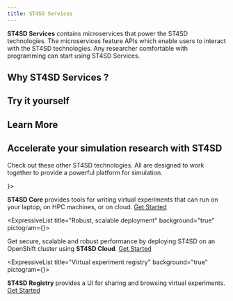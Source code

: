 ```yaml
---
title: ST4SD Services
---
```



<!--

  Copyright IBM Inc. All Rights Reserved.
  SPDX-License-Identifier: Apache-2.0

-->




**ST4SD Services** contains microservices that power the ST4SD technologies.
The microservices feature APIs which enable users to interact with the ST4SD technologies.
Any researcher comfortable with programming can start using ST4SD Services.

## Why ST4SD Services ?

<div className="expressive-content-list-group">

</div>


## Try it yourself


## Learn More

<div className="expressive-content-list-group">

</div>

## Accelerate your simulation research with ST4SD

Check out these other ST4SD technologies. All are designed to work together to provide a powerful platform for simulation.

<div className="expressive-content-list-group">
  <ExpressiveList
    title="Multi-platform virtual experiments"
    background="true"
    pictogram={<CodeSyntax />}>

  **ST4SD Core** provides tools for writing virtual experiments that can run on your laptop, on HPC machines, or on cloud. [Get Started](/st4sd-core-getting-started)

  </ExpressiveList>

   <ExpressiveList
    title="Robust, scalable deployment"
    background="true"
    pictogram={<Kubernetes />}>

  Get secure, scalable and robust performance by deploying ST4SD on an OpenShift cluster using **ST4SD Cloud**. [Get Started](/st4sd-cloud-getting-started)

  </ExpressiveList>

  <ExpressiveList
    title="Virtual experiment registry"
    background="true"
    pictogram={<CarbonForIbmDotcom />}>

   **ST4SD Registry** provides a UI for sharing and browsing virtual experiments. [Get Started](/st4sd-registry-getting-started)

  </ExpressiveList>

</div>
